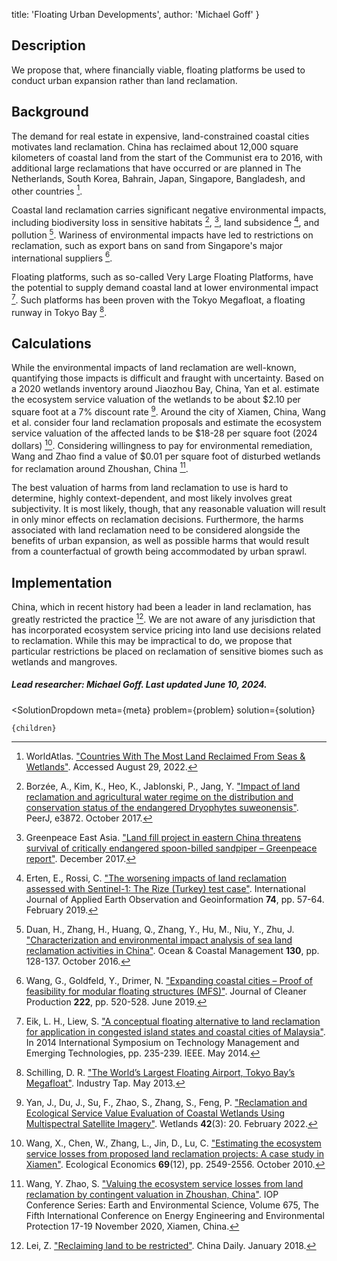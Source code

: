 
  title: 'Floating Urban Developments',
  author: 'Michael Goff'
}


## Description

We propose that, where financially viable, floating platforms be used to conduct urban expansion rather than land reclamation.

## Background

The demand for real estate in expensive, land-constrained coastal cities motivates land reclamation. China has reclaimed about 12,000 square kilometers of coastal land from the start of the Communist era to 2016, with additional large reclamations that have occurred or are planned in The Netherlands, South Korea, Bahrain, Japan, Singapore, Bangladesh, and other countries [^"1"].

Coastal land reclamation carries significant negative environmental impacts, including biodiversity loss in sensitive habitats [^"2"], [^"3"], land subsidence [^"4"], and pollution [^"5"]. Wariness of environmental impacts have led to restrictions on reclamation, such as export bans on sand from Singapore's major international suppliers [^"6"].

Floating platforms, such as so-called Very Large Floating Platforms, have the potential to supply demand coastal land at lower environmental impact [^"7"]. Such platforms has been proven with the Tokyo Megafloat, a floating runway in Tokyo Bay [^"8"].

## Calculations

While the environmental impacts of land reclamation are well-known, quantifying those impacts is difficult and fraught with uncertainty. Based on a 2020 wetlands inventory around Jiaozhou Bay, China, Yan et al. estimate the ecosystem service valuation of the wetlands to be about $2.10 per square foot at a 7% discount rate [^"9"]. Around the city of Xiamen, China, Wang et al. consider four land reclamation proposals and estimate the ecosystem service valuation of the affected lands to be $18-28 per square foot (2024 dollars) [^"10"]. Considering willingness to pay for environmental remediation, Wang and Zhao find a value of $0.01 per square foot of disturbed wetlands for reclamation around Zhoushan, China [^"11"].

The best valuation of harms from land reclamation to use is hard to determine, highly context-dependent, and most likely involves great subjectivity. It is most likely, though, that any reasonable valuation will result in only minor effects on reclamation decisions. Furthermore, the harms associated with land reclamation need to be considered alongside the benefits of urban expansion, as well as possible harms that would result from a counterfactual of growth being accommodated by urban sprawl.

## Implementation

China, which in recent history had been a leader in land reclamation, has greatly restricted the practice [^"12"]. We are not aware of any jurisdiction that has incorporated ecosystem service pricing into land use decisions related to reclamation. While this may be impractical to do, we propose that particular restrictions be placed on reclamation of sensitive biomes such as wetlands and mangroves.

##### Lead researcher: Michael Goff. Last updated June 10, 2024.



[^"1"]: WorldAtlas. ["Countries With The Most Land Reclaimed From Seas & Wetlands"](https://www.worldatlas.com/articles/countries-with-the-most-reclaimed-land.html). Accessed August 29, 2022.

[^"2"]: Borzée, A., Kim, K., Heo, K., Jablonski, P., Jang, Y. ["Impact of land reclamation and agricultural water regime on the distribution and conservation status of the endangered Dryophytes suweonensis"](https://www.ncbi.nlm.nih.gov/pmc/articles/PMC5631092/). PeerJ, e3872. October 2017.

[^"3"]: Greenpeace East Asia. ["Land fill project in eastern China threatens survival of critically endangered spoon-billed sandpiper – Greenpeace report"](https://www.greenpeace.org/eastasia/press/1171/land-fill-project-in-eastern-china-threatens-survival-of-critically-endangered-spoon-billed-sandpiper-greenpeace-report/). December 2017.

[^"4"]: Erten, E., Rossi, C. ["The worsening impacts of land reclamation assessed with Sentinel-1: The Rize (Turkey) test case"](https://www.sciencedirect.com/science/article/pii/S0303243418303957). International Journal of Applied Earth Observation and Geoinformation **74**, pp. 57-64. February 2019.

[^"5"]: Duan, H., Zhang, H., Huang, Q., Zhang, Y., Hu, M., Niu, Y., Zhu, J. ["Characterization and environmental impact analysis of sea land reclamation activities in China"](https://www.sciencedirect.com/science/article/abs/pii/S0964569116301156). Ocean & Coastal Management **130**, pp. 128-137. October 2016.

[^"6"]: Wang, G., Goldfeld, Y., Drimer, N. ["Expanding coastal cities – Proof of feasibility for modular floating structures (MFS)"](https://www.sciencedirect.com/science/article/abs/pii/S0959652619306900). Journal of Cleaner Production **222**, pp. 520-528. June 2019.

[^"7"]: Eik, L. H., Liew, S. ["A conceptual floating alternative to land reclamation for application in congested island states and coastal cities of Malaysia"](https://ieeexplore.ieee.org/abstract/document/6936512). In 2014 International Symposium on Technology Management and Emerging Technologies, pp. 235-239. IEEE. May 2014.

[^"8"]: Schilling, D. R. ["The World’s Largest Floating Airport, Tokyo Bay’s Megafloat"](https://www.industrytap.com/worlds-largest-floating-airport-in-tokyo-bay/3684). Industry Tap. May 2013.

[^"9"]: Yan, J., Du, J., Su, F., Zhao, S., Zhang, S., Feng, P. ["Reclamation and Ecological Service Value Evaluation of Coastal Wetlands Using Multispectral Satellite Imagery"](https://www.ncbi.nlm.nih.gov/pmc/articles/PMC8865732/). Wetlands **42**(3): 20. February 2022.

[^"10"]: Wang, X., Chen, W., Zhang, L., Jin, D., Lu, C. ["Estimating the ecosystem service losses from proposed land reclamation projects: A case study in Xiamen"](https://www.sciencedirect.com/science/article/abs/pii/S0921800910002971). Ecological Economics **69**(12), pp. 2549-2556. October 2010.

[^"11"]: Wang, Y. Zhao, S. ["Valuing the ecosystem service losses from land reclamation by contingent valuation in Zhoushan, China"](https://iopscience.iop.org/article/10.1088/1755-1315/675/1/012036). IOP Conference Series: Earth and Environmental Science, Volume 675, The Fifth International Conference on Energy Engineering and Environmental Protection 17-19 November 2020, Xiamen, China.

[^"12"]: Lei, Z. ["Reclaiming land to be restricted"](https://english.www.gov.cn/news/top_news/2018/01/18/content_281476017712430.htm). China Daily. January 2018.

  <SolutionDropdown 
    meta={meta} 
    problem={problem} 
    solution={solution}
  >
    {children}
  </SolutionDropdown>